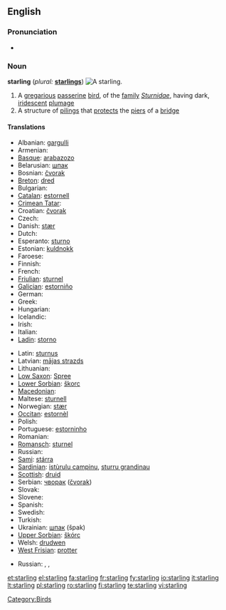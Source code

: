 {{also|Starling}}
==English==

===Pronunciation===
* {{IPA|/'stɑɽlɪŋ/}}
*: {{rhymes|ɑː(r)lɪŋ}}

===Noun===
'''starling'''  (''plural:'' '''[[starlings]]''')
[[Image:Common starling in london.jpg|thumb|right|A starling.]]

# A [[gregarious]] [[passerine]] [[bird]], of the [[family]] ''[[Sturnidae]]'', having dark, [[iridescent]] [[plumage]]
# A structure of [[piling]]s that [[protect]]s the [[pier]]s of a [[bridge]]

====Translations====
{{trans-top|bird}}
* Albanian: [[gargulli]]
* Armenian: {{t-|hy|սարյակ|tr=saryak|sc=Armn|xs=Armenian}}
* [[Basque]]: [[arabazozo]]
* Belarusian: [[шпак]] {{m}}
* Bosnian: [[čvorak]] {{m}}
* [[Breton]]: [[dred]]
* Bulgarian: {{t+|bg|скорец|m|tr=skorec|sc=Cyrl}}
* [[Catalan]]: [[estornell]]
* [[Crimean Tatar]]: {{tø|crh|sıyırcıq|xs=Crimean Tatar}}
* Croatian: [[čvorak]]
* Czech: {{t-|cs|špaček}}
* Danish: [[stær]]
* Dutch: {{t+|nl|spreeuw|m}}
* Esperanto: [[sturno]]
* Estonian: [[kuldnokk]]
* Faroese: {{t-|fo|stari|xs=Faroese}}
* Finnish: {{t+|fi|kottarainen}}
* French: {{t+|fr|étourneau|m}}
* [[Friulian]]: [[sturnel]]
* [[Galician]]: [[estorniño]] {{m}}
* German: {{t+|de|Star|m}}
* Greek: {{t+|el|ψαρόνι|n|tr=psaróni|sc=Grek}}
* Hungarian: {{t-|hu|seregély}}
* Icelandic: {{t+|is|stari}}
* Irish: {{t-|ga|druid|xs=Irish}}
* Italian: {{t+|it|storno|m}}
* [[Ladin]]: [[storno]]
{{trans-mid}}
* Latin: [[sturnus]] {{m}}
* Latvian: [[mājas strazds]]
* Lithuanian: {{t+|lt|varnėnas|m|xs=Lithuanian}}
* [[Low Saxon]]: [[Spree]] {{m|f}}
* [[Lower Sorbian]]: [[škorc]]
* [[Macedonian]]: {{t|mk|сколовранец|m|tr=skolovránec|sc=Cyrl|xs=Macedonian}}
* Maltese: [[sturnell]]
* Norwegian: [[stær]]
* [[Occitan]]: [[estornèl]] {{m}}
* Polish: {{t+|pl|szpak|m}}
* Portuguese: [[estorninho]] {{m}}
* Romanian: {{t+|ro|graur}}
* [[Romansch]]: [[sturnel]]
* Russian: {{t+|ru|скворец|m|tr=skvoréc|sc=Cyrl}}
* [[Sami]]: [[stárra]]
* [[Sardinian]]: [[istùrulu campinu]], [[sturru grandinau]]
* [[Scottish]]: [[druid]]
* Serbian: [[чворак]] ([[čvorak]])
* Slovak: {{t-|sk|škorec}}
* Slovene: {{t+|sl|škorec|m}}
* Spanish: {{t+|es|estornino|m}}
* Swedish: {{t-|sv|stare}}
* Turkish: {{t+|tr|sığırcık}}
* Ukrainian: [[шпак]] (špak)
* [[Upper Sorbian]]: [[škórc]]
* Welsh: [[drudwen]]
* [[West Frisian]]: [[protter]]
{{trans-bottom}}

{{trans-top|pilings}}
* Russian: {{t|ru|водорез|m|tr=vodor'éz|sc=Cyrl}}, {{t|ru|волнорез|m|tr=volnor'éz|sc=Cyrl}}, {{t|ru|ледорез|m|tr=l'edor'éz|sc=Cyrl}}
{{trans-mid}}
{{trans-bottom}}

[[Category:Birds]]

[[et:starling]]
[[el:starling]]
[[fa:starling]]
[[fr:starling]]
[[fy:starling]]
[[io:starling]]
[[it:starling]]
[[lt:starling]]
[[pl:starling]]
[[ro:starling]]
[[fi:starling]]
[[te:starling]]
[[vi:starling]]